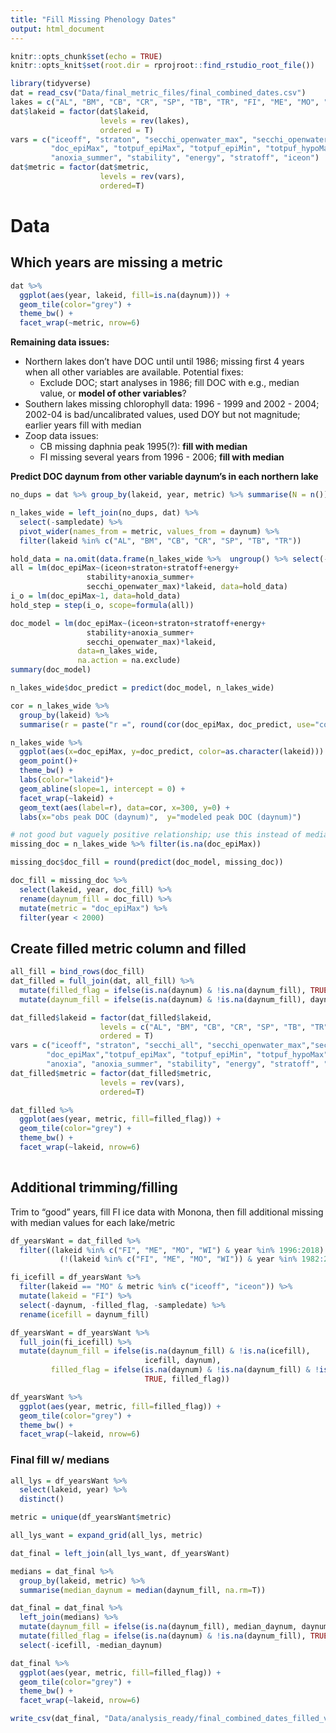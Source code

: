 ```yaml
---
title: "Fill Missing Phenology Dates"
output: html_document
---
```


```r
knitr::opts_chunk$set(echo = TRUE)
knitr::opts_knit$set(root.dir = rprojroot::find_rstudio_root_file())
```

```r
library(tidyverse)
dat = read_csv("Data/final_metric_files/final_combined_dates.csv")
lakes = c("AL", "BM", "CB", "CR", "SP", "TB", "TR", "FI", "ME", "MO", "WI")
dat$lakeid = factor(dat$lakeid, 
                    levels = rev(lakes), 
                    ordered = T)
vars = c("iceoff", "straton", "secchi_openwater_max", "secchi_openwater_min", "zoopDensity", "zoopDensity_CC",
         "doc_epiMax", "totpuf_epiMax", "totpuf_epiMin", "totpuf_hypoMax", "totpuf_hypoMin", 
         "anoxia_summer", "stability", "energy", "stratoff", "iceon")
dat$metric = factor(dat$metric,
                    levels = rev(vars),
                    ordered=T)
```
# Data

## Which years are missing a metric
```r
dat %>% 
  ggplot(aes(year, lakeid, fill=is.na(daynum))) +
  geom_tile(color="grey") +
  theme_bw() +
  facet_wrap(~metric, nrow=6) 
```

**Remaining data issues:**

* Northern lakes don't have DOC until until 1986; missing first 4 years when all other variables are available. Potential fixes:
  - Exclude DOC; start analyses in 1986; fill DOC with e.g., median value, or **model of other variables**?
* Southern lakes missing chlorophyll data: 1996 - 1999 and 2002 - 2004; 2002-04 is bad/uncalibrated values, used DOY but not magnitude; earlier years fill with median
* Zoop data issues:
  - CB missing daphnia peak 1995(?): **fill with median**
  - FI missing several years from 1996 - 2006; **fill with median**
  
**Predict DOC daynum from other variable daynum's in each northern lake**
```r
no_dups = dat %>% group_by(lakeid, year, metric) %>% summarise(N = n()) %>% filter(N == 1)

n_lakes_wide = left_join(no_dups, dat) %>% 
  select(-sampledate) %>% 
  pivot_wider(names_from = metric, values_from = daynum) %>% 
  filter(lakeid %in% c("AL", "BM", "CB", "CR", "SP", "TB", "TR"))

hold_data = na.omit(data.frame(n_lakes_wide %>%  ungroup() %>% select(-year, -N))) # , -doc_predict
all = lm(doc_epiMax~(iceon+straton+stratoff+energy+
                 stability+anoxia_summer+
                 secchi_openwater_max)*lakeid, data=hold_data)
i_o = lm(doc_epiMax~1, data=hold_data)
hold_step = step(i_o, scope=formula(all))

doc_model = lm(doc_epiMax~(iceon+straton+stratoff+energy+
                 stability+anoxia_summer+
                 secchi_openwater_max)*lakeid, 
               data=n_lakes_wide, 
               na.action = na.exclude)
summary(doc_model)

n_lakes_wide$doc_predict = predict(doc_model, n_lakes_wide)

cor = n_lakes_wide %>% 
  group_by(lakeid) %>% 
  summarise(r = paste("r =", round(cor(doc_epiMax, doc_predict, use="complete.obs"), 3)))

n_lakes_wide %>% 
  ggplot(aes(x=doc_epiMax, y=doc_predict, color=as.character(lakeid))) +
  geom_point()+
  theme_bw() +
  labs(color="lakeid")+
  geom_abline(slope=1, intercept = 0) + 
  facet_wrap(~lakeid) + 
  geom_text(aes(label=r), data=cor, x=300, y=0) +
  labs(x="obs peak DOC (daynum)",  y="modeled peak DOC (daynum)")

# not good but vaguely positive relationship; use this instead of median?
missing_doc = n_lakes_wide %>% filter(is.na(doc_epiMax))

missing_doc$doc_fill = round(predict(doc_model, missing_doc))

doc_fill = missing_doc %>% 
  select(lakeid, year, doc_fill) %>% 
  rename(daynum_fill = doc_fill) %>% 
  mutate(metric = "doc_epiMax") %>% 
  filter(year < 2000)


```

## Create filled metric column and filled
```r
all_fill = bind_rows(doc_fill)
dat_filled = full_join(dat, all_fill) %>% 
  mutate(filled_flag = ifelse(is.na(daynum) & !is.na(daynum_fill), TRUE, FALSE)) %>% 
  mutate(daynum_fill = ifelse(is.na(daynum) & !is.na(daynum_fill), daynum_fill, daynum))

dat_filled$lakeid = factor(dat_filled$lakeid, 
                    levels = c("AL", "BM", "CB", "CR", "SP", "TB", "TR", "FI", "ME", "MO", "WI"), 
                    ordered = T)
vars = c("iceoff", "straton", "secchi_all", "secchi_openwater_max","secchi_openwater_min", "zoopDensity","zoopDensity_CC",
        "doc_epiMax","totpuf_epiMax", "totpuf_epiMin", "totpuf_hypoMax", "totpuf_hypoMin", 
        "anoxia", "anoxia_summer", "stability", "energy", "stratoff", "iceon")
dat_filled$metric = factor(dat_filled$metric,
                    levels = rev(vars),
                    ordered=T)

dat_filled %>% 
  ggplot(aes(year, metric, fill=filled_flag)) +
  geom_tile(color="grey") +
  theme_bw() +
  facet_wrap(~lakeid, nrow=6)
  
```
## Additional trimming/filling

Trim to "good" years, fill FI ice data with Monona, then fill additional missing with median values for each lake/metric
```r
df_yearsWant = dat_filled %>% 
  filter((lakeid %in% c("FI", "ME", "MO", "WI") & year %in% 1996:2018) |
           (!(lakeid %in% c("FI", "ME", "MO", "WI")) & year %in% 1982:2018))

fi_icefill = df_yearsWant %>% 
  filter(lakeid == "MO" & metric %in% c("iceoff", "iceon")) %>% 
  mutate(lakeid = "FI") %>% 
  select(-daynum, -filled_flag, -sampledate) %>% 
  rename(icefill = daynum_fill)

df_yearsWant = df_yearsWant %>% 
  full_join(fi_icefill) %>% 
  mutate(daynum_fill = ifelse(is.na(daynum_fill) & !is.na(icefill), 
                              icefill, daynum),
         filled_flag = ifelse(is.na(daynum) & !is.na(daynum_fill) & !is.na(icefill), 
                              TRUE, filled_flag))

df_yearsWant %>% 
  ggplot(aes(year, metric, fill=filled_flag)) +
  geom_tile(color="grey") +
  theme_bw() +
  facet_wrap(~lakeid, nrow=6)
```

### Final fill w/ medians
```r
all_lys = df_yearsWant %>% 
  select(lakeid, year) %>% 
  distinct()

metric = unique(df_yearsWant$metric)

all_lys_want = expand_grid(all_lys, metric)

dat_final = left_join(all_lys_want, df_yearsWant)

medians = dat_final %>% 
  group_by(lakeid, metric) %>% 
  summarise(median_daynum = median(daynum_fill, na.rm=T))

dat_final = dat_final %>% 
  left_join(medians) %>% 
  mutate(daynum_fill = ifelse(is.na(daynum_fill), median_daynum, daynum_fill)) %>% 
  mutate(filled_flag = ifelse(is.na(daynum) & !is.na(daynum_fill), TRUE, filled_flag)) %>% 
  select(-icefill, -median_daynum)
```

```r
dat_final %>%  
  ggplot(aes(year, metric, fill=filled_flag)) +
  geom_tile(color="grey") +
  theme_bw() +
  facet_wrap(~lakeid, nrow=6)

write_csv(dat_final, "Data/analysis_ready/final_combined_dates_filled_v2.csv")
```


